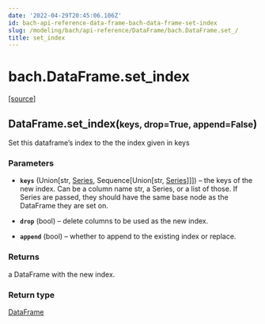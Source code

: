 ```yaml
---
date: '2022-04-29T20:45:06.106Z'
id: bach-api-reference-data-frame-bach-data-frame-set-index
slug: /modeling/bach/api-reference/DataFrame/bach.DataFrame.set_/
title: set_index
---
```


# bach.DataFrame.set_index

<div class="method">

&#8203;<span class="view-source">[[source]](https://github.com/objectiv/objectiv-analytics/blob/main/bach/bach/dataframe.py)</span>

<h2 class="signature-class"><span class="additional-name">DataFrame.</span><span class="name">set_index(</span><small class="parameter-list"><span class="parameter" id="keys">keys</span>, <span class="parameter" id="drop">drop=True</span>, <span class="parameter" id="append">append=False</span></small>)</h2>


<div class="content">

Set this dataframe’s index to the the index given in keys


### Parameters

* **`keys`** (Union[str, [Series](/docs/modeling/bach/api-reference/Series/bach.Series/#bach.Series), Sequence[Union[str, [Series](/docs/modeling/bach/api-reference/Series/bach.Series/#bach.Series)]]]) – the keys of the new index. Can be a column name str, a Series, or a list of those. If
Series are passed, they should have the same base node as the DataFrame they are set on.

* **`drop`** (bool) – delete columns to be used as the new index.

* **`append`** (bool) – whether to append to the existing index or replace.



### Returns

a DataFrame with the new index.



### Return type

[DataFrame](/docs/modeling/bach/api-reference/DataFrame/bach.DataFrame/#bach.DataFrame)



</div>

</div>

